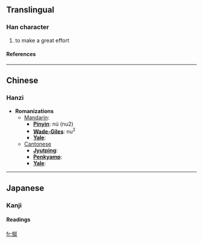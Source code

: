 ==Translingual==
===Han character===
{{Han char|rad=人|as=05|sn=7|four=|canj=人女水 (OVE)}}
# to make a great effort
====References====
{{Han ref|kx=0096.140|dkj=00464|dj=0204.180|hdz=10140.050|uh=4F2E|ud=20270}}
----

==Chinese==
===Hanzi===


* '''Romanizations'''
** [[Mandarin]]:
*** '''[[Pinyin]]''': nú (nu2)
*** '''[[Wade-Giles]]''': nu<sup>2</sup>
*** '''[[Yale]]''': 
**[[Cantonese]]
***'''[[Jyutping]]''':
***'''[[Penkyamp]]''': 
***'''[[Yale]]''': 


----
==Japanese==
===Kanji===


{{ja-kanji|grade=|rs=人05}}
====Readings====
{{ja-readings|on=[[ど]] (do)|kun=[[つとめる]] (tsutomeru)}}




[[fr:伮]]